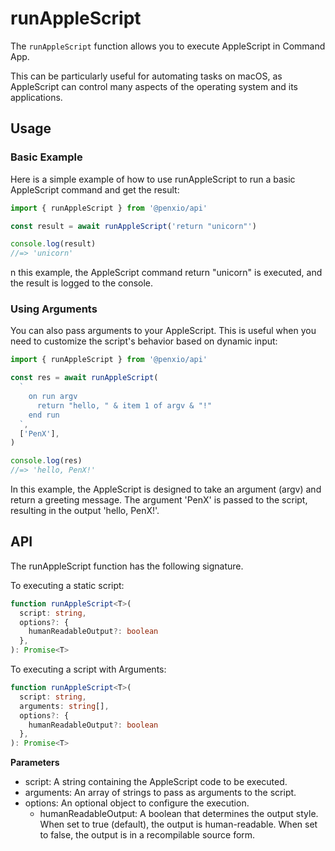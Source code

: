 # runAppleScript

The `runAppleScript` function allows you to execute AppleScript in Command App.

This can be particularly useful for automating tasks on macOS, as AppleScript can control many aspects of the operating system and its applications.

## Usage

### Basic Example

Here is a simple example of how to use runAppleScript to run a basic AppleScript command and get the result:

```ts
import { runAppleScript } from '@penxio/api'

const result = await runAppleScript('return "unicorn"')

console.log(result)
//=> 'unicorn'
```

n this example, the AppleScript command return "unicorn" is executed, and the result is logged to the console.

### Using Arguments

You can also pass arguments to your AppleScript. This is useful when you need to customize the script's behavior based on dynamic input:

```ts
import { runAppleScript } from '@penxio/api'

const res = await runAppleScript(
  `
    on run argv
      return "hello, " & item 1 of argv & "!"
    end run
  `,
  ['PenX'],
)

console.log(res)
//=> 'hello, PenX!'
```

In this example, the AppleScript is designed to take an argument (argv) and return a greeting message. The argument 'PenX' is passed to the script, resulting in the output 'hello, PenX!'.

## API

The runAppleScript function has the following signature.

To executing a static script:

```ts
function runAppleScript<T>(
  script: string,
  options?: {
    humanReadableOutput?: boolean
  },
): Promise<T>
```

To executing a script with Arguments:

```ts
function runAppleScript<T>(
  script: string,
  arguments: string[],
  options?: {
    humanReadableOutput?: boolean
  },
): Promise<T>
```

**Parameters**

- script: A string containing the AppleScript code to be executed.
- arguments: An array of strings to pass as arguments to the script.
- options: An optional object to configure the execution.
  - humanReadableOutput: A boolean that determines the output style. When set to true (default), the output is human-readable. When set to false, the output is in a recompilable source form.
